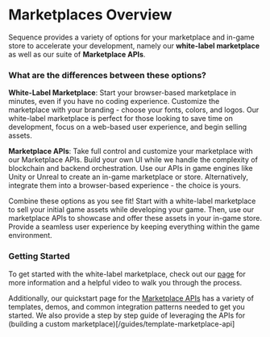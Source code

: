 # Marketplaces Overview

Sequence provides a variety of options for your marketplace and in-game store to accelerate your development, namely our **white-label marketplace** as well as our suite of **Marketplace APIs**.

### What are the differences between these options?
__White-Label Marketplace__:
Start your browser-based marketplace in minutes, even if you have no coding experience. Customize the marketplace with your branding - choose your fonts, colors, and logos. Our white-label marketplace is perfect for those looking to save time on development, focus on a web-based user experience, and begin selling assets.

__Marketplace APIs__:
Take full control and customize your marketplace with our Marketplace APIs. Build your own UI while we handle the complexity of blockchain and backend orchestration. Use our APIs in game engines like Unity or Unreal to create an in-game marketplace or store. Alternatively, integrate them into a browser-based experience - the choice is yours.

Combine these options as you see fit! Start with a white-label marketplace to sell your initial game assets while developing your game. Then, use our marketplace APIs to showcase and offer these assets in your in-game store. Provide a seamless user experience by keeping everything within the game environment.

### Getting Started
To get started with the white-label marketplace, check out our [page](/solutions/marketplaces/white-label-marketplace) for more information and a helpful video to walk you through the process.

Additionally, our quickstart page for the [Marketplace APIs](/solutions/marketplaces/orderbook/quickstart) has a variety of templates, demos, and common integration patterns needed to get you started. We also provide a step by step guide of leveraging the APIs for (building a custom marketplace)[/guides/template-marketplace-api]




